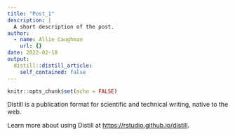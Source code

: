```yaml
---
title: "Post_1"
description: |
  A short description of the post.
author:
  - name: Allie Caughman
    url: {}
date: 2022-02-10
output:
  distill::distill_article:
    self_contained: false
---
```



```r
knitr::opts_chunk$set(echo = FALSE)
```

Distill is a publication format for scientific and technical writing, native to the web.

Learn more about using Distill at <https://rstudio.github.io/distill>.


